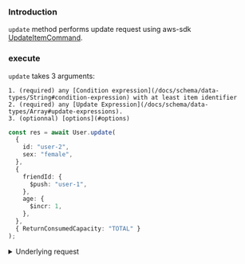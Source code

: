 ### Introduction
`update` method performs update request using aws-sdk [UpdateItemCommand](https://docs.aws.amazon.com/AWSJavaScriptSDK/v3/latest/client/dynamodb/command/UpdateItemCommand/).



### execute

`update` takes 3 arguments:

    1. (required) any [Condition expression](/docs/schema/data-types/String#condition-expression) with at least item identifier
    2. (required) any [Update Expression](/docs/schema/data-types/Array#update-expressions).
    3. (optionnal) [options](#options) 



```ts
const res = await User.update(
  {
    id: "user-2",
    sex: "female",
  },
  {
    friendId: {
      $push: "user-1",
    },
    age: {
      $incr: 1,
    },
  },
  { ReturnConsumedCapacity: "TOTAL" }
);
```

<details>
<summary>Underlying request</summary>
```ts
import { DynamoDBClient, UpdateItemCommand } from "@aws-sdk/client-dynamodb";

const client = new DynamoDBClient(config);

const cmd = new UpdateItemCommand({
  TableName: "user-table",
  Key: { id: { S: "user-2" } },
  UpdateExpression: "SET #n0 = list_append(#n0, :v1), #n2 = #n2 + :v3",
  ConditionExpression: "#n4 = :v5",
  ExpressionAttributeNames: { "#n0": "friendId", "#n2": "age", "#n4": "sex" },
  ExpressionAttributeValues: { ":v1": { L: ["user-1"] }, ":v3": { N: "1" }, ":v5": { S: "female" } },
  ReturnConsumedCapacity: "TOTAL",
});

client.send(cmd);
```
</details>


### options

`options` is an object which accepts `UpdateItemCommandInput` options and DynamoQL specific options.


    #### exec
    `exec` boolean directive to execute or not the actual request.  
    When `false` update will return `UpdateItemCommandInput` object.


```ts
import type { UpdateItemCommandInput } from "@aws-sdk/client-dynamodb";

const cmd: UpdateItemCommandInput = await User.update(
  {
    id: "user-2",
    sex: "female",
  },
  {
    friendId: {
      $push: "user-1",
    },
    age: {
      $incr: 1,
    },
  },
  // highlight-next-line
  { exec: false }
);
```